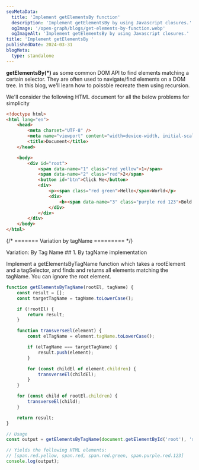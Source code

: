 ```yaml
---
seoMetaData:
  title: 'Implement getElementsBy function'
  description: 'Implement getElementsBy by using Javascript closures.'
  ogImage: '/open-graph/blogs/get-elements-by-function.webp'
  ogImageAlt: 'Implement getElementsBy by using Javascript closures.'
title: 'Implement getElementsBy '
publishedDate: 2024-03-31
blogMeta:
  type: standalone
---
```


**getElementsBy(\*)** as some common DOM API to find elements matching a certain selector. They are often used to navigate/find elements on a DOM tree. In this blog, we'll learn how to poissble recreate them using recursion.

We'll consider the following HTML document for all the below problems for simplicity

```html
<!doctype html>
<html lang="en">
	<head>
		<meta charset="UTF-8" />
		<meta name="viewport" content="width=device-width, initial-scale=1.0" />
		<title>Document</title>
	</head>

	<body>
		<div id="root">
			<span data-name="1" class="red yellow">1</span>
			<span data-name="2" class="red">2</span>
			<button id="btn">Click Me</button>
			<div>
				<p><span class="red green">Hello</span>World</p>
				<div>
					<b><span data-name="3" class="purple red 123">Bold text</span></b>
				</div>
			</div>
		</div>
	</body>
</html>
```

{/* ======= Variation by tagName ========= */}

<section>
<SubHeading>Variation: By Tag Name</SubHeading>
## 1. By tagName implementation

Implement a getElementsByTagName function which takes a rootElement and a tagSelector, and finds and returns all elements matching the tagName. You can ignore the root element.

```js title="./src/getElementsByTagName.js"
function getElementsByTagName(rootEl, tagName) {
	const result = [];
	const targetTagName = tagName.toLowerCase();

	if (!rootEl) {
		return result;
	}

	function transverseEl(element) {
		const elTagName = element.tagName.toLowerCase();

		if (elTagName === targetTagName) {
			result.push(element);
		}

		for (const childEl of element.children) {
			transverseEl(childEl);
		}
	}

	for (const child of rootEl.children) {
		transverseEl(child);
	}

	return result;
}

// Usage
const output = getElementsByTagName(document.getElementById('root'), 'span');

// Yields the following HTML elements:
// [span.red.yellow, span.red, span.red.green, span.purple.red.123]
console.log(output);
```

</section>
